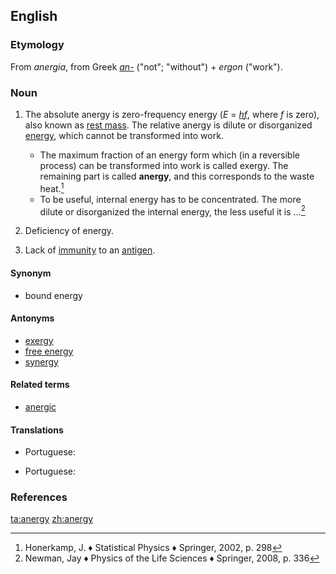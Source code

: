 ==English==

===Etymology===
From {{etyl|NL.|en}} ''anergia'', from Greek ''[[an-#Etymology_3|an-]]'' ("not"; "without") + ''ergon'' ("work").

===Noun===
{{en-noun|~|anergies}}

# {{label|en|physics}} The absolute anergy is zero-frequency energy (''E''&nbsp;=&nbsp;[[w:Planck constant|''h'']][[w:frequency|''f'']], where ''f'' is zero), also known as [[rest mass]]. The relative anergy is dilute or disorganized [[energy]], which cannot be transformed into work.
#* The maximum fraction of an energy form which (in a reversible process) can be transformed into work is called exergy. The remaining part is called '''anergy''', and this corresponds to the waste heat.<ref>Honerkamp, J. ♦ Statistical Physics ♦ Springer, 2002, p. 298</ref>
#* To be useful, internal energy has to be concentrated. The more dilute or disorganized the internal energy, the less useful it is ...<ref>Newman, Jay ♦ Physics of the Life Sciences ♦ Springer, 2008, p. 336</ref>
# {{label|en|pathology}} Deficiency of energy.
# {{label|en|immunology}} Lack of [[immunity]] to an [[antigen]].

====Synonym====
* bound energy

====Antonyms====
* [[exergy]]
* [[free energy]]
* [[synergy]]

====Related terms====
* [[anergic]]

====Translations====
{{trans-top|energy which cannot be transformed into work}}
{{trans-mid}}
{{trans-bottom}}

{{trans-top|deficiency of energy}}
* Portuguese: {{t|pt|anergia|f}}
{{trans-mid}}
{{trans-bottom}}

{{trans-top|lack of immunity to an antigen}}
* Portuguese: {{t|pt|anergia|f}}
{{trans-mid}}
{{trans-bottom}}

===References===
<references/>

[[ta:anergy]]
[[zh:anergy]]